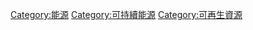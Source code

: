 {{catmore}}
{{Portal|可再生能源}}
{{Commonscat|Renewable energy}}

[[Category:能源|Category:能源]]
[[Category:可持續能源|Category:可持續能源]]
[[Category:可再生資源|Category:可再生資源]]